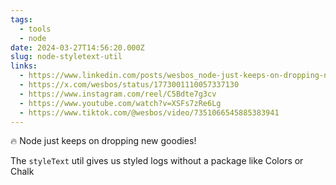 ```yaml
---
tags:
  - tools
  - node
date: 2024-03-27T14:56:20.000Z
slug: node-styletext-util
links:
  - https://www.linkedin.com/posts/wesbos_node-just-keeps-on-dropping-new-goodies-activity-7178770719047127041-9wtU/
  - https://x.com/wesbos/status/1773001110057337130
  - https://www.instagram.com/reel/C5Bdte7g3cv
  - https://www.youtube.com/watch?v=XSFs7zRe6Lg
  - https://www.tiktok.com/@wesbos/video/7351066545885383941
---
```


🔥 Node just keeps on dropping new goodies! 

The `styleText` util gives us styled logs without a package like Colors or Chalk
